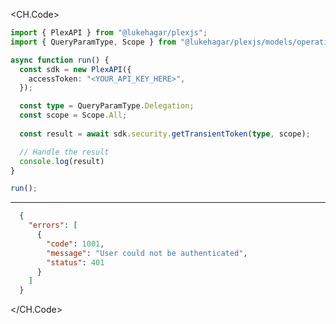 
<CH.Code>
```typescript GetTransientToken.ts
import { PlexAPI } from "@lukehagar/plexjs";
import { QueryParamType, Scope } from "@lukehagar/plexjs/models/operations";

async function run() {
  const sdk = new PlexAPI({
    accessToken: "<YOUR_API_KEY_HERE>",
  });

  const type = QueryParamType.Delegation;
  const scope = Scope.All;
  
  const result = await sdk.security.getTransientToken(type, scope);

  // Handle the result
  console.log(result)
}

run();
```
---

```json Example Response
  {
    "errors": [
      {
        "code": 1001,
        "message": "User could not be authenticated",
        "status": 401
      }
    ]
  }
```
</CH.Code>
